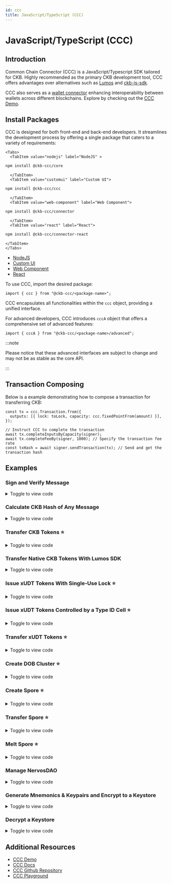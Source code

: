 ```yaml
---
id: ccc
title: JavaScript/TypeScript (CCC)
---
```



# JavaScript/TypeScript (CCC)

## Introduction

Common Chain Connector (CCC) is a JavaScript/Typescript SDK tailored for CKB. Highly recommended as the primary CKB development tool, CCC offers advantages over alternatives such as [Lumos](https://github.com/ckb-js/lumos) and [ckb-js-sdk](https://github.com/ckb-js/ckb-sdk-js).

CCC also serves as a [wallet connector](/docs/integrate-wallets/ccc-wallet) enhancing interoperability between wallets across different blockchains. Explore by checking out the [CCC Demo](https://app.ckbccc.com/).

## Install Packages

CCC is designed for both front-end and back-end developers. It streamlines the development process by offering a single package that caters to a variety of requirements:

```mdx-code-block
<Tabs>
  <TabItem value="nodejs" label="NodeJS" >
```

```bash
npm install @ckb-ccc/core
```

```mdx-code-block
  </TabItem>
  <TabItem value="customui" label="Custom UI">
```

```bash
npm install @ckb-ccc/ccc
```

```mdx-code-block
  </TabItem>
  <TabItem value="web-component" label="Web Component">
```

```bash
npm install @ckb-ccc/connector
```

```mdx-code-block
  </TabItem>
  <TabItem value="react" label="React">
```

```bash
npm install @ckb-ccc/connector-react
```

```mdx-code-block
</TabItem>
</Tabs>
```

- [NodeJS](https://www.npmjs.com/package/@ckb-ccc/core)
- [Custom UI](https://www.npmjs.com/package/@ckb-ccc/ccc)
- [Web Component](https://www.npmjs.com/package/@ckb-ccc/connector)
- [React](https://www.npmjs.com/package/@ckb-ccc/connector-react)

To use CCC, import the desired package:

```tsx
import { ccc } from "@ckb-ccc/<package-name>";
```

CCC encapsulates all functionalities within the `ccc` object, providing a unified interface.

For advanced developers, CCC introduces `cccA` object that offers a comprehensive set of advanced features:

```tsx
import { cccA } from "@ckb-ccc/<package-name>/advanced";
```

:::note

Please notice that these advanced interfaces are subject to change and may not be as stable as the core API.

:::

## Transaction Composing

Below is a example demonstrating how to compose a transaction for transferring CKB:

```tsx
const tx = ccc.Transaction.from({
  outputs: [{ lock: toLock, capacity: ccc.fixedPointFrom(amount) }],
});

// Instruct CCC to complete the transaction
await tx.completeInputsByCapacity(signer);
await tx.completeFeeBy(signer, 1000); // Specify the transaction fee rate
const txHash = await signer.sendTransaction(tx); // Send and get the transaction hash
```

## Examples

### Sign and Verify Message

<details>
  <summary>Toggle to view code</summary>

```tsx
"use client";

import { ccc } from "@ckb-ccc/connector-react";
import React, { useState } from "react";
import { Button } from "@/src/components/Button";
import { TextInput } from "@/src/components/Input";
import { useApp } from "@/src/context";
import { ButtonsPanel } from "@/src/components/ButtonsPanel";

export default function Sign() {
  const { signer, createSender } = useApp();
  const { log, error } = createSender("Sign");

  const [messageToSign, setMessageToSign] = useState<string>("");
  const [signature, setSignature] = useState<string>("");
  return (
    <div className="flex w-full flex-col items-stretch">
      <TextInput
        label="Message"
        placeholder="Message to sign and verify"
        state={[messageToSign, setMessageToSign]}
      />
      <ButtonsPanel>
        <Button
          onClick={async () => {
            if (!signer) {
              return;
            }
            const sig = JSON.stringify(await signer.signMessage(messageToSign));
            setSignature(sig);
            log("Signature:", sig);
          }}
        >
          Sign
        </Button>
        <Button
          className="ml-2"
          onClick={async () => {
            if (
              !(await ccc.Signer.verifyMessage(
                messageToSign,
                JSON.parse(signature)
              ))
            ) {
              error("Invalid");
              return;
            }
            log("Valid");
          }}
        >
          Verify
        </Button>
      </ButtonsPanel>
    </div>
  );
}
```

[Live demo](https://app.ckbccc.com/connected/Sign) | [View code on Github](<https://github.com/ckb-devrel/ccc/blob/master/packages/demo/src/app/connected/(tools)/Sign/page.tsx>)

</details>

### Calculate CKB Hash of Any Message

<details>
  <summary>Toggle to view code</summary>

```tsx
"use client";

import { ccc } from "@ckb-ccc/connector-react";
import React, { useState } from "react";
import { Button } from "@/src/components/Button";
import { TextInput } from "@/src/components/Input";
import { useApp } from "@/src/context";
import { ButtonsPanel } from "@/src/components/ButtonsPanel";

export default function Hash() {
  const { createSender } = useApp();
  const { log } = createSender("Hash");

  const [messageToHash, setMessageToHash] = useState<string>("");

  return (
    <div className="flex w-full flex-col items-stretch">
      <TextInput
        label="Message"
        placeholder="Message to hash"
        state={[messageToHash, setMessageToHash]}
      />
      <ButtonsPanel>
        <Button
          onClick={async () => {
            log("Hash:", ccc.hashCkb(ccc.bytesFrom(messageToHash, "utf8")));
          }}
        >
          Hash as UTF-8
        </Button>
        <Button
          className="ml-2"
          onClick={async () => {
            log("Hash:", ccc.hashCkb(messageToHash));
          }}
        >
          Hash as hex
        </Button>
      </ButtonsPanel>
    </div>
  );
}
```

[Live demo](https://app.ckbccc.com/utils/Hash) | [View code on Github](<https://github.com/ckb-devrel/ccc/blob/master/packages/demo/src/app/utils/(tools)/Hash/page.tsx>)

</details>

### Transfer CKB Tokens ⭐️

<details>
  <summary>Toggle to view code</summary>

```tsx
"use client";

import React, { useState } from "react";
import { TextInput } from "@/src/components/Input";
import { Button } from "@/src/components/Button";
import { Textarea } from "@/src/components/Textarea";
import { ccc } from "@ckb-ccc/connector-react";
import { bytesFromAnyString, useGetExplorerLink } from "@/src/utils";
import { useApp } from "@/src/context";
import { ButtonsPanel } from "@/src/components/ButtonsPanel";

export default function Transfer() {
  const { signer, createSender } = useApp();
  const { log, error } = createSender("Transfer");
  const { explorerTransaction } = useGetExplorerLink();

  const [transferTo, setTransferTo] = useState<string>("");
  const [amount, setAmount] = useState<string>("");
  const [data, setData] = useState<string>("");

  return (
    <div className="flex w-full flex-col items-stretch">
      <Textarea
        label="Address"
        placeholder="Addresses to transfer to, separated by lines"
        state={[transferTo, setTransferTo]}
      />
      <TextInput
        label="Amount"
        placeholder="Amount to transfer for each"
        state={[amount, setAmount]}
      />
      <Textarea
        label="Output Data(Options)"
        state={[data, setData]}
        placeholder="Leave empty if you don't know what this is. Data in the first output. Hex string will be parsed."
      />
      <ButtonsPanel>
        <Button
          variant="info"
          onClick={async () => {
            if (!signer) {
              return;
            }
            if (transferTo.split("\n").length !== 1) {
              error("Only one destination is allowed for max amount");
              return;
            }

            log("Calculating the max amount...");
            // Verify destination address
            const { script: toLock } = await ccc.Address.fromString(
              transferTo,
              signer.client
            );

            // Build the full transaction to estimate the fee
            const tx = ccc.Transaction.from({
              outputs: [{ lock: toLock }],
              outputsData: [bytesFromAnyString(data)],
            });

            // Complete missing parts for transaction
            await tx.completeInputsAll(signer);

            // Change all balance to the first output
            await tx.completeFeeChangeToOutput(signer, 0, 2000);
            const amount = ccc.fixedPointToString(tx.outputs[0].capacity);
            log("You can transfer at most", amount, "CKB");
            setAmount(amount);
          }}
        >
          Max Amount
        </Button>
        <Button
          className="ml-2"
          onClick={async () => {
            if (!signer) {
              return;
            }
            // Verify destination addresses
            const toAddresses = await Promise.all(
              transferTo
                .split("\n")
                .map((addr) => ccc.Address.fromString(addr, signer.client))
            );

            const tx = ccc.Transaction.from({
              outputs: toAddresses.map(({ script }) => ({ lock: script })),
              outputsData: [bytesFromAnyString(data)],
            });

            // CCC transactions are easy to be edited
            tx.outputs.forEach((output, i) => {
              if (output.capacity > ccc.fixedPointFrom(amount)) {
                error(`Insufficient capacity at output ${i} to store data`);
                return;
              }
              output.capacity = ccc.fixedPointFrom(amount);
            });

            // Complete missing parts for transaction
            await tx.completeInputsByCapacity(signer);
            await tx.completeFeeBy(signer, 2000);

            // Sign and send the transaction
            const txHash = await signer.sendTransaction(tx);
            log("Transaction sent:", explorerTransaction(txHash));
            await signer.client.waitTransaction(txHash);
            log("Transaction committed:", explorerTransaction(txHash));
          }}
        >
          Transfer
        </Button>
      </ButtonsPanel>
    </div>
  );
}
```

[Live demo](https://app.ckbccc.com/connected/Transfer) | [View code on Github](<https://github.com/ckb-devrel/ccc/blob/master/packages/demo/src/app/connected/(tools)/Transfer/page.tsx>)

</details>

### Transfer Native CKB Tokens With Lumos SDK

<details>
  <summary>Toggle to view code</summary>

```tsx
"use client";

import React, { useState } from "react";
import { TextInput } from "@/src/components/Input";
import { Button } from "@/src/components/Button";
import { ccc } from "@ckb-ccc/connector-react";
import common, {
  registerCustomLockScriptInfos,
} from "@ckb-lumos/common-scripts/lib/common";
import { generateDefaultScriptInfos } from "@ckb-ccc/lumos-patches";
import { Indexer } from "@ckb-lumos/ckb-indexer";
import { TransactionSkeleton } from "@ckb-lumos/helpers";
import { predefined } from "@ckb-lumos/config-manager";
import { Textarea } from "@/src/components/Textarea";
import { useGetExplorerLink } from "@/src/utils";
import { useApp } from "@/src/context";
import { ButtonsPanel } from "@/src/components/ButtonsPanel";

export default function TransferLumos() {
  const { signer, createSender } = useApp();
  const { log, error } = createSender("Transfer with Lumos");

  const { explorerTransaction } = useGetExplorerLink();

  const [transferTo, setTransferTo] = useState<string>("");
  const [amount, setAmount] = useState<string>("");
  const [data, setData] = useState<string>("");
  return (
    <div className="flex w-full flex-col items-stretch">
      <TextInput
        label="Address"
        placeholder="Address to transfer to"
        state={[transferTo, setTransferTo]}
      />
      <TextInput
        label="Amount"
        placeholder="Amount to transfer"
        state={[amount, setAmount]}
      />
      <Textarea
        label="Output Data(options)"
        state={[data, setData]}
        placeholder="Data in the cell. Hex string will be parsed."
      />
      <ButtonsPanel>
        <Button
          className="self-center"
          onClick={async () => {
            if (!signer) {
              return;
            }
            // Verify destination address
            await ccc.Address.fromString(transferTo, signer.client);

            const fromAddresses = await signer.getAddresses();
            // === Composing transaction with Lumos ===
            registerCustomLockScriptInfos(generateDefaultScriptInfos());
            const indexer = new Indexer(
              signer.client.url
                .replace("wss://", "https://")
                .replace("ws://", "http://")
                .replace(new RegExp("/ws/?$"), "/")
            );
            let txSkeleton = new TransactionSkeleton({
              cellProvider: indexer,
            });
            txSkeleton = await common.transfer(
              txSkeleton,
              fromAddresses,
              transferTo,
              ccc.fixedPointFrom(amount),
              undefined,
              undefined,
              {
                config:
                  signer.client.addressPrefix === "ckb"
                    ? predefined.LINA
                    : predefined.AGGRON4,
              }
            );
            txSkeleton = await common.payFeeByFeeRate(
              txSkeleton,
              fromAddresses,
              BigInt(3600),
              undefined,
              {
                config:
                  signer.client.addressPrefix === "ckb"
                    ? predefined.LINA
                    : predefined.AGGRON4,
              }
            );
            // ======

            const tx = ccc.Transaction.fromLumosSkeleton(txSkeleton);

            // CCC transactions are easy to be edited
            const dataBytes = (() => {
              try {
                return ccc.bytesFrom(data);
              } catch (e) {}

              return ccc.bytesFrom(data, "utf8");
            })();
            if (tx.outputs[0].capacity < ccc.fixedPointFrom(dataBytes.length)) {
              error("Insufficient capacity to store data");
              return;
            }
            tx.outputsData[0] = ccc.hexFrom(dataBytes);

            // Sign and send the transaction
            log(
              "Transaction sent:",
              explorerTransaction(await signer.sendTransaction(tx))
            );
          }}
        >
          Transfer
        </Button>
      </ButtonsPanel>
    </div>
  );
}
```

[Live demo](https://app.ckbccc.com/connected/TransferLumos) | [View code on Github](<https://github.com/ckb-devrel/ccc/blob/master/packages/demo/src/app/connected/(tools)/TransferLumos/page.tsx>)

</details>

### Issue xUDT Tokens With Single-Use Lock ⭐️

<details>
  <summary>Toggle to view code</summary>

```tsx
"use client";

import { useState } from "react";
import { TextInput } from "@/src/components/Input";
import { Button } from "@/src/components/Button";
import { ccc } from "@ckb-ccc/connector-react";
import { tokenInfoToBytes, useGetExplorerLink } from "@/src/utils";
import { Message } from "@/src/components/Message";
import React from "react";
import { useApp } from "@/src/context";
import { ButtonsPanel } from "@/src/components/ButtonsPanel";
import Link from "next/link";

export default function IssueXUdtSul() {
  const { signer, createSender } = useApp();
  const { log, error } = createSender("Issue xUDT (SUS)");

  const { explorerTransaction } = useGetExplorerLink();

  const [amount, setAmount] = useState<string>("");
  const [decimals, setDecimals] = useState<string>("");
  const [name, setName] = useState<string>("");
  const [symbol, setSymbol] = useState<string>("");

  return (
    <>
      <div className="flex w-full flex-col items-stretch">
        <Message title="Hint" type="info">
          You will need to sign two or three transactions.
          <br />
          Learn more on{" "}
          <Link
            className="underline"
            href="https://talk.nervos.org/t/en-cn-misc-single-use-seals/8279"
            target="_blank"
          >
            [EN/CN] Misc: Single-Use-Seals - 杂谈：一次性密封
          </Link>
        </Message>

        <TextInput
          label="Amount"
          placeholder="Amount to issue"
          state={[amount, setAmount]}
        />
        <TextInput
          label="Decimals"
          placeholder="Decimals of the token"
          state={[decimals, setDecimals]}
        />
        <TextInput
          label="Symbol"
          placeholder="Symbol of the token"
          state={[symbol, setSymbol]}
        />
        <TextInput
          label="Name"
          placeholder="Name of the token, same as symbol if empty"
          state={[name, setName]}
        />

        <ButtonsPanel>
          <Button
            className="self-center"
            onClick={async () => {
              if (!signer) {
                return;
              }
              if (decimals === "" || symbol === "") {
                error("Invalid token info");
                return;
              }

              const { script } = await signer.getRecommendedAddressObj();

              const susTx = ccc.Transaction.from({
                outputs: [
                  {
                    lock: script,
                  },
                ],
              });
              await susTx.completeInputsByCapacity(signer);
              await susTx.completeFeeBy(signer);
              const susTxHash = await signer.sendTransaction(susTx);
              log("Transaction sent:", explorerTransaction(susTxHash));
              await signer.client.cache.markUnusable({
                txHash: susTxHash,
                index: 0,
              });

              const singleUseLock = await ccc.Script.fromKnownScript(
                signer.client,
                ccc.KnownScript.SingleUseLock,
                ccc.OutPoint.from({
                  txHash: susTxHash,
                  index: 0,
                }).toBytes()
              );
              const lockTx = ccc.Transaction.from({
                outputs: [
                  // Owner cell
                  {
                    lock: singleUseLock,
                  },
                ],
              });
              await lockTx.completeInputsByCapacity(signer);
              await lockTx.completeFeeBy(signer);
              const lockTxHash = await signer.sendTransaction(lockTx);
              log("Transaction sent:", explorerTransaction(lockTxHash));

              const mintTx = ccc.Transaction.from({
                inputs: [
                  // SUS
                  {
                    previousOutput: {
                      txHash: susTxHash,
                      index: 0,
                    },
                  },
                  // Owner cell
                  {
                    previousOutput: {
                      txHash: lockTxHash,
                      index: 0,
                    },
                  },
                ],
                outputs: [
                  // Issued xUDT
                  {
                    lock: script,
                    type: await ccc.Script.fromKnownScript(
                      signer.client,
                      ccc.KnownScript.XUdt,
                      singleUseLock.hash()
                    ),
                  },
                  // xUDT Info
                  {
                    lock: script,
                    type: await ccc.Script.fromKnownScript(
                      signer.client,
                      ccc.KnownScript.UniqueType,
                      "00".repeat(32)
                    ),
                  },
                ],
                outputsData: [
                  ccc.numLeToBytes(amount, 16),
                  tokenInfoToBytes(decimals, symbol, name),
                ],
              });
              await mintTx.addCellDepsOfKnownScripts(
                signer.client,
                ccc.KnownScript.SingleUseLock,
                ccc.KnownScript.XUdt,
                ccc.KnownScript.UniqueType
              );
              await mintTx.completeInputsByCapacity(signer);
              if (!mintTx.outputs[1].type) {
                error("Unexpected disappeared output");
                return;
              }
              mintTx.outputs[1].type!.args = ccc.hexFrom(
                ccc.bytesFrom(ccc.hashTypeId(mintTx.inputs[0], 1)).slice(0, 20)
              );
              await mintTx.completeFeeBy(signer);
              const mintTxHash = await signer.sendTransaction(mintTx);
              log("Transaction sent:", explorerTransaction(mintTxHash));
              await signer.client.waitTransaction(mintTxHash);
              log("Transaction committed:", explorerTransaction(mintTxHash));
            }}
          >
            Issue
          </Button>
        </ButtonsPanel>
      </div>
    </>
  );
}
```

[Live demo](https://app.ckbccc.com/connected/IssueXUdtSus) | [View code on Github](<https://github.com/ckb-devrel/ccc/blob/master/packages/demo/src/app/connected/(tools)/IssueXUdtSus/page.tsx>)

</details>

### Issue xUDT Tokens Controlled by a Type ID Cell ⭐️

<details>
  <summary>Toggle to view code</summary>

```tsx
"use client";

import React, { useState } from "react";
import { TextInput } from "@/src/components/Input";
import { Button } from "@/src/components/Button";
import { ccc } from "@ckb-ccc/connector-react";
import { tokenInfoToBytes, useGetExplorerLink } from "@/src/utils";
import { Message } from "@/src/components/Message";
import { useApp } from "@/src/context";
import { ButtonsPanel } from "@/src/components/ButtonsPanel";
import Link from "next/link";

export default function IssueXUdtTypeId() {
  const { signer, createSender } = useApp();
  const { log, error } = createSender("Issue xUDT (Type ID)");

  const { explorerTransaction } = useGetExplorerLink();

  const [typeIdArgs, setTypeIdArgs] = useState<string>("");
  const [amount, setAmount] = useState<string>("");
  const [decimals, setDecimals] = useState<string>("");
  const [name, setName] = useState<string>("");
  const [symbol, setSymbol] = useState<string>("");

  return (
    <div className="flex w-full flex-col items-stretch">
      <Message title="Hint" type="info">
        You will need to sign two or three transactions.
      </Message>
      <TextInput
        label="Type ID(options)"
        placeholder="Type ID args, empty to create new"
        state={[typeIdArgs, setTypeIdArgs]}
      />
      <TextInput
        label="Amount"
        placeholder="Amount to issue"
        state={[amount, setAmount]}
      />
      <TextInput
        label="Decimals"
        placeholder="Decimals of the token"
        state={[decimals, setDecimals]}
      />
      <TextInput
        label="Symbol"
        placeholder="Symbol of the token"
        state={[symbol, setSymbol]}
      />
      <TextInput
        label="Name (options)"
        placeholder="Name of the token, same as symbol if empty"
        state={[name, setName]}
      />
      <ButtonsPanel>
        <Button
          className="self-center"
          onClick={async () => {
            if (!signer) {
              return;
            }
            const { script } = await signer.getRecommendedAddressObj();
            if (decimals === "" || symbol === "") {
              error("Invalid token info");
              return;
            }

            const typeId = await (async () => {
              if (typeIdArgs !== "") {
                return ccc.Script.fromKnownScript(
                  signer.client,
                  ccc.KnownScript.TypeId,
                  typeIdArgs
                );
              }
              const typeIdTx = ccc.Transaction.from({
                outputs: [
                  {
                    lock: script,
                    type: await ccc.Script.fromKnownScript(
                      signer.client,
                      ccc.KnownScript.TypeId,
                      "00".repeat(32)
                    ),
                  },
                ],
              });
              await typeIdTx.completeInputsByCapacity(signer);
              if (!typeIdTx.outputs[0].type) {
                error("Unexpected disappeared output");
                return;
              }
              typeIdTx.outputs[0].type.args = ccc.hashTypeId(
                typeIdTx.inputs[0],
                0
              );
              await typeIdTx.completeFeeBy(signer);
              log(
                "Transaction sent:",
                explorerTransaction(await signer.sendTransaction(typeIdTx))
              );
              log("Type ID created: ", typeIdTx.outputs[0].type.args);
              return typeIdTx.outputs[0].type;
            })();
            if (!typeId) {
              return;
            }

            const outputTypeLock = await ccc.Script.fromKnownScript(
              signer.client,
              ccc.KnownScript.OutputTypeProxyLock,
              typeId.hash()
            );
            const lockTx = ccc.Transaction.from({
              outputs: [
                // Owner cell
                {
                  lock: outputTypeLock,
                },
              ],
            });
            await lockTx.completeInputsByCapacity(signer);
            await lockTx.completeFeeBy(signer);
            const lockTxHash = await signer.sendTransaction(lockTx);
            log("Transaction sent:", explorerTransaction(lockTxHash));

            const typeIdCell = await signer.client.findSingletonCellByType(
              typeId
            );
            if (!typeIdCell) {
              error("Type ID cell not found");
              return;
            }
            const mintTx = ccc.Transaction.from({
              inputs: [
                // Type ID
                {
                  previousOutput: typeIdCell.outPoint,
                },
                // Owner cell
                {
                  previousOutput: {
                    txHash: lockTxHash,
                    index: 0,
                  },
                },
              ],
              outputs: [
                // Keep the Type ID cell
                typeIdCell.cellOutput,
                // Issued xUDT
                {
                  lock: script,
                  type: await ccc.Script.fromKnownScript(
                    signer.client,
                    ccc.KnownScript.XUdt,
                    outputTypeLock.hash()
                  ),
                },
                // xUDT Info
                {
                  lock: script,
                  type: await ccc.Script.fromKnownScript(
                    signer.client,
                    ccc.KnownScript.UniqueType,
                    "00".repeat(32)
                  ),
                },
              ],
              outputsData: [
                typeIdCell.outputData,
                ccc.numLeToBytes(amount, 16),
                tokenInfoToBytes(decimals, symbol, name),
              ],
            });
            await mintTx.addCellDepsOfKnownScripts(
              signer.client,
              ccc.KnownScript.OutputTypeProxyLock,
              ccc.KnownScript.XUdt,
              ccc.KnownScript.UniqueType
            );
            await mintTx.completeInputsByCapacity(signer);
            if (!mintTx.outputs[2].type) {
              throw new Error("Unexpected disappeared output");
            }
            mintTx.outputs[2].type!.args = ccc.hexFrom(
              ccc.bytesFrom(ccc.hashTypeId(mintTx.inputs[0], 2)).slice(0, 20)
            );
            await mintTx.completeFeeBy(signer);
            const mintTxHash = await signer.sendTransaction(mintTx);
            log("Transaction sent:", explorerTransaction(mintTxHash));
            await signer.client.waitTransaction(mintTxHash);
            log("Transaction committed:", explorerTransaction(mintTxHash));
          }}
        >
          Issue
        </Button>
      </ButtonsPanel>
    </div>
  );
}
```

[Live demo](https://app.ckbccc.com/connected/IssueXUdtTypeId) | [View code on Github](<https://github.com/ckb-devrel/ccc/blob/master/packages/demo/src/app/connected/(tools)/IssueXUdtTypeId/page.tsx>)

</details>

### Transfer xUDT Tokens ⭐️

<details>
  <summary>Toggle to view code</summary>

```tsx
"use client";

import React, { useState } from "react";
import { TextInput } from "@/src/components/Input";
import { Button } from "@/src/components/Button";
import { ccc } from "@ckb-ccc/connector-react";
import { Textarea } from "@/src/components/Textarea";
import { useGetExplorerLink } from "@/src/utils";
import { useApp } from "@/src/context";
import { ButtonsPanel } from "@/src/components/ButtonsPanel";

export default function TransferXUdt() {
  const { signer, createSender } = useApp();
  const { log } = createSender("Transfer xUDT");
  const { explorerTransaction } = useGetExplorerLink();

  const [xUdtArgs, setXUdtArgs] = useState<string>("");
  const [transferTo, setTransferTo] = useState<string>("");
  const [amount, setAmount] = useState<string>("");

  return (
    <div className="flex w-full flex-col items-stretch">
      <TextInput
        label="Args"
        placeholder="xUdt args to transfer"
        state={[xUdtArgs, setXUdtArgs]}
      />
      <Textarea
        label="Address"
        placeholder="Addresses to transfer to, separated by lines"
        state={[transferTo, setTransferTo]}
      />
      <TextInput
        label="amount"
        placeholder="Amount to transfer for each"
        state={[amount, setAmount]}
      />
      <ButtonsPanel>
        <Button
          className="self-center"
          onClick={async () => {
            if (!signer) {
              return;
            }
            const toAddresses = await Promise.all(
              transferTo
                .split("\n")
                .map((addr) => ccc.Address.fromString(addr, signer.client))
            );
            const { script: change } = await signer.getRecommendedAddressObj();

            const xUdtType = await ccc.Script.fromKnownScript(
              signer.client,
              ccc.KnownScript.XUdt,
              xUdtArgs
            );

            const tx = ccc.Transaction.from({
              outputs: toAddresses.map(({ script }) => ({
                lock: script,
                type: xUdtType,
              })),
              outputsData: Array.from(Array(toAddresses.length), () =>
                ccc.numLeToBytes(amount, 16)
              ),
            });
            await tx.completeInputsByUdt(signer, xUdtType);
            const balanceDiff =
              (await tx.getInputsUdtBalance(signer.client, xUdtType)) -
              tx.getOutputsUdtBalance(xUdtType);
            if (balanceDiff > ccc.Zero) {
              tx.addOutput(
                {
                  lock: change,
                  type: xUdtType,
                },
                ccc.numLeToBytes(balanceDiff, 16)
              );
            }
            await tx.addCellDepsOfKnownScripts(
              signer.client,
              ccc.KnownScript.XUdt
            );
            await tx.completeInputsByCapacity(signer);
            await tx.completeFeeBy(signer, 2000);

            // Sign and send the transaction
            log(
              "Transaction sent:",
              explorerTransaction(await signer.sendTransaction(tx))
            );
          }}
        >
          Transfer
        </Button>
      </ButtonsPanel>
    </div>
  );
}
```

</details>

### Create DOB Cluster ⭐️

<details>
  <summary>Toggle to view code</summary>

```tsx
import { ccc } from "@ckb-ccc/ccc";
import { client, signer } from "@ckb-ccc/playground";

function getExplorerTxUrl(txHash: string) {
  const isMainnet = client.addressPrefix === "ckb";
  const baseUrl = isMainnet
    ? "https://explorer.nervos.org"
    : "https://testnet.explorer.nervos.org";

  return `${baseUrl}/transaction/${txHash}`;
}

/**
 * Generate cluster description
 */
function generateClusterDescriptionUnderDobProtocol() {
  const clusterDescription = "A simple loot cluster";
  const dob0Pattern: ccc.spore.dob.PatternElementDob0[] = [
    {
      traitName: "BackgroundColor",
      dobType: "String",
      dnaOffset: 0,
      dnaLength: 1,
      patternType: "options",
      traitArgs: ["red", "blue", "green", "black", "white"],
    },
    {
      traitName: "Type",
      dobType: "Number",
      dnaOffset: 1,
      dnaLength: 1,
      patternType: "range",
      traitArgs: [10, 50],
    },
    {
      traitName: "Timestamp",
      dobType: "Number",
      dnaOffset: 2,
      dnaLength: 4,
      patternType: "rawNumber",
    },
  ];

  const dob0: ccc.spore.dob.Dob0 = {
    description: clusterDescription,
    dob: {
      ver: 0,
      decoder: ccc.spore.dob.getDecoder(client, "dob0"),
      pattern: dob0Pattern,
    },
  };

  return ccc.spore.dob.encodeClusterDescriptionForDob0(dob0);
}

/**
 * create cluster
 */
const { tx: clusterTx, id: clusterId } = await ccc.spore.createSporeCluster({
  signer,
  data: {
    name: "Simple loot",
    description: generateClusterDescriptionUnderDobProtocol(),
  },
});
await clusterTx.completeFeeBy(signer, 2000n);
const clusterTxHash = await signer.sendTransaction(clusterTx);
console.log(
  "Create cluster tx sent:",
  clusterTxHash,
  `Cluster ID: ${clusterId}`
);
await signer.client.waitTransaction(clusterTxHash);
console.log(
  "Create cluster tx committed:",
  getExplorerTxUrl(clusterTxHash),
  `Cluster ID: ${clusterId}`
);
```

[RUN it on CCC Playground](https://live.ckbccc.com/?src=https://raw.githubusercontent.com/sporeprotocol/dob-cookbook/refs/heads/main/examples/dob0/0.basic-loot.ts) | [View code on Github](https://github.com/sporeprotocol/dob-cookbook/blob/main/examples/dob0/0.basic-loot.ts)

</details>

### Create Spore ⭐️

<details>
  <summary>Toggle to view code</summary>

```tsx
import { ccc } from "@ckb-ccc/ccc";
import { client, signer } from "@ckb-ccc/playground";

function getExplorerTxUrl(txHash: string) {
  const isMainnet = client.addressPrefix === "ckb";
  const baseUrl = isMainnet
    ? "https://explorer.nervos.org"
    : "https://testnet.explorer.nervos.org";

  return `${baseUrl}/transaction/${txHash}`;
}

function generateSimpleDNA(length: number): string {
  return Array.from({ length }, () =>
    Math.floor(Math.random() * 16).toString(16)
  ).join("");
}

// TODO: Replace with your cluster ID
const clusterId = "{your cluster id}";

/**
 * create spore
 */
const { tx: sporeTx, id: sporeId } = await ccc.spore.createSpore({
  signer,
  data: {
    contentType: "dob/0",
    content: ccc.bytesFrom(`{ "dna": "${generateSimpleDNA(16)}" }`, "utf8"),
    clusterId: clusterId,
  },
  clusterMode: "clusterCell",
});

await sporeTx.completeFeeBy(signer, 2000n);
const sporeTxHash = await signer.sendTransaction(sporeTx);
console.log("Mint DOB tx sent:", sporeTxHash, `Spore ID: ${sporeId}`);
await signer.client.waitTransaction(sporeTxHash);
console.log(
  "Mint DOB tx committed:",
  getExplorerTxUrl(sporeTxHash),
  `Spore ID: ${sporeId}`
);
```

[RUN it on CCC Playground](https://live.ckbccc.com/?src=https://raw.githubusercontent.com/sporeprotocol/dob-cookbook/refs/heads/main/examples/dob0/0.basic-loot.ts) | [View code on Github](https://github.com/sporeprotocol/dob-cookbook/blob/main/examples/dob0/0.basic-loot.ts)

</details>

### Transfer Spore ⭐️

<details>
  <summary>Toggle to view code</summary>

```tsx
import { ccc } from "@ckb-ccc/ccc";
import { render, signer } from "@ckb-ccc/playground";

function getExplorerTxUrl(txHash: string) {
  const isMainnet = signer.client.addressPrefix === "ckb";
  const baseUrl = isMainnet
    ? "https://explorer.nervos.org"
    : "https://testnet.explorer.nervos.org";

  return `${baseUrl}/transaction/${txHash}`;
}

// The receiver is the signer itself on mainnet
const receiver =
  signer.client.addressPrefix === "ckb"
    ? await signer.getRecommendedAddress()
    : "ckt1qrfrwcdnvssswdwpn3s9v8fp87emat306ctjwsm3nmlkjg8qyza2cqgqq8tfmtd3hl2gj0haq54t24kgwtdpz5ffzukkny82";
console.log(receiver);

const { script: to } = await ccc.Address.fromString(receiver, signer.client);

// Replace with your spore id
const sporeId =
  "0x39b78c12f632742d53fb009a4c9b25fbcf8ea0891fea1a180eeac97299ab158f";

// Build transaction
const { tx } = await ccc.spore.transferSpore({
  signer,
  id: sporeId,
  to,
});
await render(tx);

// Complete missing parts: Pay fee
await tx.completeFeeBy(signer, 1000);
await render(tx);

// Send transaction
const txHash = await signer.sendTransaction(tx);
console.log("Transaction sent:", getExplorerTxUrl(txHash));
await signer.client.waitTransaction(txHash);
// https://testnet.explorer.nervos.org/transaction/0x8ab5a1e5d6bec881b4535ae02b0c39f7adabb1970dffb18e7b5aa16f9a89a289
console.log("Transaction committed:", getExplorerTxUrl(txHash));
await render(tx);
```

[RUN it on CCC Playground](https://live.ckbccc.com/?src=nostr:nevent1qqswfderscp808uh8ey8nwfx033qesh7javqxpa5sajwce3ea4wlauspzemhxue69uhhyetvv9ujumn0wd68ytnzv9hxgqg4waehxw309ac82unsd3jhyetvv9ujucm0d5q32amnwvaz7tmjv4kxz7fwdehhxarj9ehx2aqpz3mhxue69uhkummnw3ezummcw3ezuer9wcq3gamnwvaz7tmjv4kxz7fwv3sk6atn9e5k76seux8)

</details>

### Melt Spore ⭐️

<details>
  <summary>Toggle to view code</summary>

```tsx
import { ccc } from "@ckb-ccc/ccc";
import { render, signer } from "@ckb-ccc/playground";

function getExplorerTxUrl(txHash: string) {
  const isMainnet = signer.client.addressPrefix === "ckb";
  const baseUrl = isMainnet
    ? "https://explorer.nervos.org"
    : "https://testnet.explorer.nervos.org";

  return `${baseUrl}/transaction/${txHash}`;
}

// Replace with your spore id
const sporeId =
  "0x949c8c2182d6b44c134fe8aaa6e5a7a9701b1bb3bd6d04687ac8575331ca65db";

// Build transaction
const { tx } = await ccc.spore.meltSpore({
  signer,
  id: sporeId,
});
await render(tx);

// Complete missing parts: Pay fee
await tx.completeFeeBy(signer, 1000);
await render(tx);

// Send transaction
const txHash = await signer.sendTransaction(tx);
console.log("Transaction sent:", getExplorerTxUrl(txHash));
await signer.client.waitTransaction(txHash);
// https://testnet.explorer.nervos.org/transaction/0x0362d2ddf2cfe0ffbb3615ab64ae8b6dbd8f60c8c3455dc386c611b1b4bc39de
console.log("Transaction committed:", getExplorerTxUrl(txHash));
await render(tx);
```

[RUN it on CCC Playground](https://live.ckbccc.com/?src=nostr:nevent1qqsynmj9sey8e6s52yjwgpwj7lmmpr0eveq8hu8nd7l5teqjt8pzwegpz4mhxue69uhhqatjwpkx2un9d3shjtnrdaksz9thwden5te0wfjkccte9ehx7um5wghxuet5qy28wumn8ghj7mn0wd68ytn00p68ytnyv4mqz9rhwden5te0wfjkccte9ejxzmt4wvhxjmc7u7klm)

</details>

### Manage NervosDAO

<details>
  <summary>Toggle to view code</summary>

```tsx
"use client";

import React, { useEffect, useMemo, useState } from "react";
import { TextInput } from "@/src/components/Input";
import { Button } from "@/src/components/Button";
import { ccc } from "@ckb-ccc/connector-react";
import { useGetExplorerLink } from "@/src/utils";
import { useApp } from "@/src/context";
import { ButtonsPanel } from "@/src/components/ButtonsPanel";
import { BigButton } from "@/src/components/BigButton";

function parseEpoch(epoch: ccc.Epoch): ccc.FixedPoint {
  return (
    ccc.fixedPointFrom(epoch[0].toString()) +
    (ccc.fixedPointFrom(epoch[1].toString()) * ccc.fixedPointFrom(1)) /
      ccc.fixedPointFrom(epoch[2].toString())
  );
}

function getProfit(
  dao: ccc.Cell,
  depositHeader: ccc.ClientBlockHeader,
  withdrawHeader: ccc.ClientBlockHeader
): ccc.Num {
  const occupiedSize = ccc.fixedPointFrom(
    dao.cellOutput.occupiedSize + ccc.bytesFrom(dao.outputData).length
  );
  const profitableSize = dao.cellOutput.capacity - occupiedSize;

  return (
    (profitableSize * withdrawHeader.dao.ar) / depositHeader.dao.ar -
    profitableSize
  );
}

function getClaimEpoch(
  depositHeader: ccc.ClientBlockHeader,
  withdrawHeader: ccc.ClientBlockHeader
): ccc.Epoch {
  const depositEpoch = depositHeader.epoch;
  const withdrawEpoch = withdrawHeader.epoch;
  const intDiff = withdrawEpoch[0] - depositEpoch[0];
  // deposit[1]    withdraw[1]
  // ---------- <= -----------
  // deposit[2]    withdraw[2]
  if (
    intDiff % ccc.numFrom(180) !== ccc.numFrom(0) ||
    depositEpoch[1] * withdrawEpoch[2] <= depositEpoch[2] * withdrawEpoch[1]
  ) {
    return [
      depositEpoch[0] +
        (intDiff / ccc.numFrom(180) + ccc.numFrom(1)) * ccc.numFrom(180),
      depositEpoch[1],
      depositEpoch[2],
    ];
  }

  return [
    depositEpoch[0] + (intDiff / ccc.numFrom(180)) * ccc.numFrom(180),
    depositEpoch[1],
    depositEpoch[2],
  ];
}

function DaoButton({ dao }: { dao: ccc.Cell }) {
  const { signer, createSender } = useApp();
  const { log, error } = createSender("Transfer");

  const { explorerTransaction } = useGetExplorerLink();

  const [tip, setTip] = useState<ccc.ClientBlockHeader | undefined>();
  const [infos, setInfos] = useState<
    | [
        ccc.Num,
        ccc.ClientTransactionResponse,
        ccc.ClientBlockHeader,
        [undefined | ccc.ClientTransactionResponse, ccc.ClientBlockHeader]
      ]
    | undefined
  >();

  const isNew = useMemo(() => dao.outputData === "0x0000000000000000", [dao]);
  useEffect(() => {
    if (!signer) {
      return;
    }

    (async () => {
      const tipHeader = await signer.client.getTipHeader();
      setTip(tipHeader);

      const previousTxRes = await signer.client.getTransactionWithHeader(
        dao.outPoint.txHash
      );
      if (!previousTxRes || !previousTxRes.header) {
        return;
      }
      const { transaction: previousTx, header: previousHeader } = previousTxRes;

      const claimInfo = await (async (): Promise<typeof infos> => {
        if (isNew) {
          return;
        }

        const depositTxHash =
          previousTx.transaction.inputs[Number(dao.outPoint.index)]
            .previousOutput.txHash;
        const depositTxRes = await signer.client.getTransactionWithHeader(
          depositTxHash
        );
        if (!depositTxRes || !depositTxRes.header) {
          return;
        }
        const { transaction: depositTx, header: depositHeader } = depositTxRes;

        return [
          getProfit(dao, depositHeader, previousHeader),
          depositTx,
          depositHeader,
          [previousTx, previousHeader],
        ];
      })();

      if (claimInfo) {
        setInfos(claimInfo);
      } else {
        setInfos([
          getProfit(dao, previousHeader, tipHeader),
          previousTx,
          previousHeader,
          [undefined, tipHeader],
        ]);
      }
    })();
  }, [dao, signer, isNew]);

  return (
    <BigButton
      key={ccc.hexFrom(dao.outPoint.toBytes())}
      size="sm"
      iconName="Vault"
      onClick={() => {
        if (!signer || !infos) {
          return;
        }

        (async () => {
          const [profit, depositTx, depositHeader] = infos;
          if (!depositTx.blockHash || !depositTx.blockNumber) {
            error(
              "Unexpected empty block info for",
              explorerTransaction(dao.outPoint.txHash)
            );
            return;
          }
          const { blockHash, blockNumber } = depositTx;

          let tx;
          if (isNew) {
            tx = ccc.Transaction.from({
              headerDeps: [blockHash],
              inputs: [{ previousOutput: dao.outPoint }],
              outputs: [dao.cellOutput],
              outputsData: [ccc.numLeToBytes(blockNumber, 8)],
            });

            await tx.addCellDepsOfKnownScripts(
              signer.client,
              ccc.KnownScript.NervosDao
            );

            await tx.completeInputsByCapacity(signer);
            await tx.completeFeeBy(signer);
          } else {
            if (!infos[3]) {
              error("Unexpected no found deposit info");
              return;
            }
            const [withdrawTx, withdrawHeader] = infos[3];
            if (!withdrawTx?.blockHash) {
              error("Unexpected empty redeem tx block info");
              return;
            }
            if (!depositTx.blockHash) {
              error("Unexpected empty deposit tx block info");
              return;
            }

            tx = ccc.Transaction.from({
              headerDeps: [withdrawTx.blockHash, blockHash],
              inputs: [
                {
                  previousOutput: dao.outPoint,
                  since: {
                    relative: "absolute",
                    metric: "epoch",
                    value: ccc.epochToHex(
                      getClaimEpoch(depositHeader, withdrawHeader)
                    ),
                  },
                },
              ],
              outputs: [
                {
                  lock: (await signer.getRecommendedAddressObj()).script,
                },
              ],
              witnesses: [
                ccc.WitnessArgs.from({
                  inputType: ccc.numLeToBytes(1, 8),
                }).toBytes(),
              ],
            });
            await tx.addCellDepsOfKnownScripts(
              signer.client,
              ccc.KnownScript.NervosDao
            );

            await tx.completeInputsByCapacity(signer);
            await tx.completeFeeChangeToOutput(signer, 0);
            tx.outputs[0].capacity += profit;
          }

          // Sign and send the transaction
          const txHash = await signer.sendTransaction(tx);
          log("Transaction sent:", explorerTransaction(txHash));
          await signer.client.waitTransaction(txHash);
          log("Transaction committed:", explorerTransaction(txHash));
        })();
      }}
      className={`align-center ${
        isNew ? "text-yellow-400" : "text-orange-400"
      }`}
    >
      <div className="text-md flex flex-col">
        <span>
          {ccc.fixedPointToString(
            (dao.cellOutput.capacity / ccc.fixedPointFrom("0.01")) *
              ccc.fixedPointFrom("0.01")
          )}
        </span>
        {infos ? (
          <span className="-mt-1 text-sm">
            +
            {ccc.fixedPointToString(
              (infos[0] / ccc.fixedPointFrom("0.0001")) *
                ccc.fixedPointFrom("0.0001")
            )}
          </span>
        ) : undefined}
      </div>
      <div className="flex flex-col text-sm">
        {infos && tip ? (
          <div className="flex whitespace-nowrap">
            {ccc.fixedPointToString(
              ((parseEpoch(getClaimEpoch(infos[2], infos[3][1])) -
                parseEpoch(tip.epoch)) /
                ccc.fixedPointFrom("0.001")) *
                ccc.fixedPointFrom("0.001")
            )}{" "}
            epoch
          </div>
        ) : undefined}
        <span>{isNew ? "Redeem" : "Withdraw"}</span>
      </div>
    </BigButton>
  );
}

export default function Transfer() {
  const { signer, createSender } = useApp();
  const { log, error } = createSender("Transfer");

  const { explorerTransaction } = useGetExplorerLink();

  const [amount, setAmount] = useState<string>("");
  const [feeRate, setFeeRate] = useState<undefined | ccc.Num>();
  const [daos, setDaos] = useState<ccc.Cell[]>([]);

  useEffect(() => {
    if (!signer) {
      return;
    }

    (async () => {
      const daos = [];
      for await (const cell of signer.findCells(
        {
          script: await ccc.Script.fromKnownScript(
            signer.client,
            ccc.KnownScript.NervosDao,
            "0x"
          ),
          scriptLenRange: [33, 34],
          outputDataLenRange: [8, 9],
        },
        true
      )) {
        daos.push(cell);
        setDaos(daos);
      }
    })();
  }, [signer]);

  return (
    <div className="flex w-full flex-col items-stretch">
      <TextInput
        label="Amount"
        placeholder="Amount to deposit"
        state={[amount, setAmount]}
      />
      <div className="mt-4 flex flex-wrap justify-center gap-2">
        {daos.map((dao) => (
          <DaoButton key={ccc.hexFrom(dao.outPoint.toBytes())} dao={dao} />
        ))}
      </div>
      <ButtonsPanel>
        <Button
          onClick={async () => {
            if (!signer) {
              return;
            }

            const { script: lock } = await signer.getRecommendedAddressObj();

            const tx = ccc.Transaction.from({
              outputs: [
                {
                  lock,
                  type: await ccc.Script.fromKnownScript(
                    signer.client,
                    ccc.KnownScript.NervosDao,
                    "0x"
                  ),
                },
              ],
              outputsData: ["00".repeat(8)],
            });
            await tx.addCellDepsOfKnownScripts(
              signer.client,
              ccc.KnownScript.NervosDao
            );

            await tx.completeInputsAll(signer);
            const feeRate = await signer.client.getFeeRate();
            setFeeRate(feeRate);
            await tx.completeFeeChangeToOutput(signer, 0, feeRate);

            const amount = ccc.fixedPointToString(tx.outputs[0].capacity);
            log("You can deposit at most", amount, "CKB");
            setAmount(amount);
          }}
        >
          Max Amount
        </Button>
        <Button
          className="ml-2"
          onClick={async () => {
            if (!signer) {
              return;
            }

            const { script: lock } = await signer.getRecommendedAddressObj();

            const tx = ccc.Transaction.from({
              outputs: [
                {
                  lock,
                  type: await ccc.Script.fromKnownScript(
                    signer.client,
                    ccc.KnownScript.NervosDao,
                    "0x"
                  ),
                },
              ],
              outputsData: ["00".repeat(8)],
            });
            await tx.addCellDepsOfKnownScripts(
              signer.client,
              ccc.KnownScript.NervosDao
            );

            if (tx.outputs[0].capacity > ccc.fixedPointFrom(amount)) {
              error(
                "Insufficient capacity at output, min",
                ccc.fixedPointToString(tx.outputs[0].capacity),
                "CKB"
              );
              return;
            }
            tx.outputs[0].capacity = ccc.fixedPointFrom(amount);

            await tx.completeInputsByCapacity(signer);
            await tx.completeFeeBy(signer, feeRate);

            // Sign and send the transaction
            const txHash = await signer.sendTransaction(tx);
            log("Transaction sent:", explorerTransaction(txHash));
            await signer.client.waitTransaction(txHash);
            log("Transaction committed:", explorerTransaction(txHash));
          }}
        >
          Deposit
        </Button>
      </ButtonsPanel>
    </div>
  );
}
```

[Live demo](https://app.ckbccc.com/connected/NervosDao) | [View code on Github](<https://github.com/ckb-devrel/ccc/blob/master/packages/demo/src/app/connected/(tools)/NervosDao/page.tsx>)

</details>

### Generate Mnemonics & Keypairs and Encrypt to a Keystore

<details>
  <summary>Toggle to view code</summary>
  
```tsx
"use client";

import { ccc } from "@ckb-ccc/connector-react";
import React, { useCallback, useEffect, useMemo, useState } from "react";
import { Button } from "@/src/components/Button";
import { TextInput } from "@/src/components/Input";
import * as bip39 from "@scure/bip39";
import { wordlist } from "@scure/bip39/wordlists/english";
import { HDKey } from "@scure/bip32";
import { useApp } from "@/src/context";
import { ButtonsPanel } from "@/src/components/ButtonsPanel";

export default function Mnemonic() {
  const { client } = ccc.useCcc();
  const { createSender } = useApp();
  const { log } = createSender("Mnemonic");

const [mnemonic, setMnemonic] = useState<string>("");
const [password, setPassword] = useState<string>("");
const [countStr, setCountStr] = useState<string>("10");
const [accounts, setAccount] = useState<
{
publicKey: string;
privateKey: string;
address: string;
path: string;
}[]

> ([]);
> const isValid = useMemo(

    () => bip39.validateMnemonic(mnemonic, wordlist),
    [mnemonic],

);

const moreAccounts = useCallback(async () => {
const count = parseInt(countStr, 10);
const seed = await bip39.mnemonicToSeed(mnemonic);
const hdKey = HDKey.fromMasterSeed(seed);
setAccount((accounts) => [
...accounts,
...Array.from(new Array(count), (_, i) => {
const path = `m/44'/309'/0'/0/${i + accounts.length}`;
const derivedKey = hdKey.derive(path);
return {
publicKey: ccc.hexFrom(derivedKey.publicKey!),
privateKey: ccc.hexFrom(derivedKey.privateKey!),
path,
address: "",
};
}),
]);
}, [countStr, mnemonic]);

useEffect(() => {
setAccount([]);
if (isValid) {
moreAccounts();
}
// eslint-disable-next-line react-hooks/exhaustive-deps
}, [mnemonic]);

useEffect(() => {
(async () => {
let modified = false;
const newAccounts = await Promise.all(
accounts.map(async (acc) => {
const address = await new ccc.SignerCkbPublicKey(
client,
acc.publicKey,
).getRecommendedAddress();
if (address !== acc.address) {
modified = true;
}
acc.address = address;
return acc;
}),
);
if (modified) {
setAccount(newAccounts);
}
})();
}, [client, accounts]);

return (
<div className="mb-1 flex w-9/12 flex-col items-stretch">
<TextInput
label="Mnemonic"
placeholder="Mnemonic"
state={[mnemonic, setMnemonic]}
/>
<TextInput
label="Accounts count"
placeholder="Accounts count"
state={[countStr, setCountStr]}
/>
<TextInput
label="Password"
placeholder="Set password for Keystore"
state={[password, setPassword]}
/>
{accounts.length !== 0 ? (
<div className="mt-1 w-full overflow-scroll whitespace-nowrap bg-white">
<p>path, address, private key</p>
{accounts.map(({ privateKey, address, path }) => (
<p key={path}>
{path}, {address}, {privateKey}
</p>
))}
</div>
) : undefined}
<ButtonsPanel>
<Button
onClick={() => {
setMnemonic(bip39.generateMnemonic(wordlist));
}} >
Random Mnemonic
</Button>
<Button
className="ml-2"
onClick={moreAccounts}
disabled={!isValid || Number.isNaN(parseInt(countStr, 10))} >
More accounts
</Button>
<Button
className="ml-2"
onClick={async () => {
const seed = await bip39.mnemonicToSeed(mnemonic);
const hdKey = HDKey.fromMasterSeed(seed);
log(
JSON.stringify(
await ccc.keystoreEncrypt(
hdKey.privateKey!,
hdKey.chainCode!,
password,
),
),
);
}}
disabled={!isValid} >
To Keystore
</Button>
{accounts.length !== 0 ? (
<Button
as="a"
className="ml-2"
href={`data:application/octet-stream,path%2C%20address%2C%20private%20key%0A${accounts .map(({ privateKey, address, path }) => encodeURIComponent(`${path}, ${address}, ${privateKey}`),
              )
              .join("\n")}`}
            download={`ckb_accounts_${Date.now()}.csv`} >
Save as CSV
</Button>
) : undefined}
</ButtonsPanel>
</div>
);
}

````

[Live demo](https://app.ckbccc.com/utils/Mnemonic) | [View code on Github](https://github.com/ckb-devrel/ccc/blob/master/packages/demo/src/app/utils/(tools)/Mnemonic/page.tsx)
</details>

### Decrypt a Keystore

<details>
  <summary>Toggle to view code</summary>

```tsx
"use client";

import { ccc } from "@ckb-ccc/connector-react";
import React, { useCallback, useEffect, useState } from "react";
import { Button } from "@/src/components/Button";
import { TextInput } from "@/src/components/Input";
import { HDKey } from "@scure/bip32";
import { Textarea } from "@/src/components/Textarea";
import { useApp } from "@/src/context";
import { ButtonsPanel } from "@/src/components/ButtonsPanel";

export default function Keystore() {
  const { client } = ccc.useCcc();
  const { createSender } = useApp();
  const { log, error } = createSender("Keystore");

  const [keystore, setKeystore] = useState<string>("");
  const [password, setPassword] = useState<string>("");
  const [countStr, setCountStr] = useState<string>("10");
  const [accounts, setAccount] = useState<
    {
      publicKey: string;
      privateKey: string;
      address: string;
      path: string;
    }[]
  >([]);
  const [hdKey, setHdKey] = useState<HDKey | undefined>(undefined);
  const moreAccounts = useCallback(async () => {
    if (!hdKey) {
      return;
    }
    const count = parseInt(countStr, 10);
    setAccount((accounts) => [
      ...accounts,
      ...Array.from(new Array(count), (_, i) => {
        const path = `m/44'/309'/0'/0/${i + accounts.length}`;
        const derivedKey = hdKey.derive(path);
        return {
          publicKey: ccc.hexFrom(derivedKey.publicKey!),
          privateKey: ccc.hexFrom(derivedKey.privateKey!),
          path,
          address: "",
        };
      }),
    ]);
  }, [hdKey, countStr]);
  useEffect(() => {
    setAccount([]);
    moreAccounts();
    // eslint-disable-next-line react-hooks/exhaustive-deps
  }, [hdKey]);

  useEffect(() => {
    setAccount([]);
    setHdKey(undefined);
  }, [keystore, password]);

  useEffect(() => {
    (async () => {
      let modified = false;
      const newAccounts = await Promise.all(
        accounts.map(async (acc) => {
          const address = await new ccc.SignerCkbPublicKey(
            client,
            acc.publicKey,
          ).getRecommendedAddress();
          if (address !== acc.address) {
            modified = true;
          }
          acc.address = address;
          return acc;
        }),
      );
      if (modified) {
        setAccount(newAccounts);
      }
    })();
  }, [client, accounts]);

  return (
    <div className="flex w-full flex-col items-stretch">
      <Textarea
        label="keystore"
        placeholder="Keystore"
        state={[keystore, setKeystore]}
      />
      <TextInput
        label="Accounts count"
        placeholder="Accounts count"
        state={[countStr, setCountStr]}
      />
      <TextInput
        label="Password"
        placeholder="Password"
        state={[password, setPassword]}
      />
      {accounts.length !== 0 ? (
        <div className="mt-1 w-full overflow-scroll whitespace-nowrap bg-white">
          <p>path, address, private key</p>
          {accounts.map(({ privateKey, address, path }) => (
            <p key={path}>
              {path}, {address}, {privateKey}
            </p>
          ))}
        </div>
      ) : undefined}
      <ButtonsPanel>
        <Button
          variant="success"
          onClick={async () => {
            try {
              const { privateKey, chainCode } = await ccc.keystoreDecrypt(
                JSON.parse(keystore),
                password,
              );
              setHdKey(new HDKey({ privateKey, chainCode }));
            } catch (err) {
              error("Invalid");
              throw err;
            }
            log("Valid");
          }}
        >
          Verify Keystore
        </Button>
        <Button
          className="ml-2"
          onClick={moreAccounts}
          disabled={!hdKey || Number.isNaN(parseInt(countStr, 10))}
        >
          More accounts
        </Button>
        {accounts.length !== 0 ? (
          <Button
            as="a"
            className="ml-2"
            href={`data:application/octet-stream,path%2C%20address%2C%20private%20key%0A${accounts
              .map(({ privateKey, address, path }) =>
                encodeURIComponent(`${path}, ${address}, ${privateKey}`),
              )
              .join("\n")}`}
            download={`ckb_accounts_${Date.now()}.csv`}
          >
            Save as CSV
          </Button>
        ) : undefined}
      </ButtonsPanel>
    </div>
  );
}
````

[Live demo](https://app.ckbccc.com/utils/Keystore) | [View code on Github](<https://github.com/ckb-devrel/ccc/blob/master/packages/demo/src/app/utils/(tools)/Keystore/page.tsx>)

</details>

## Additional Resources

- [CCC Demo](https://app.ckbccc.com/)
- [CCC Docs](http://docs.ckbccc.com/)
- [CCC Github Repository](https://github.com/ckb-devrel/ccc)
- [CCC Playground](https://live.ckbccc.com/)
